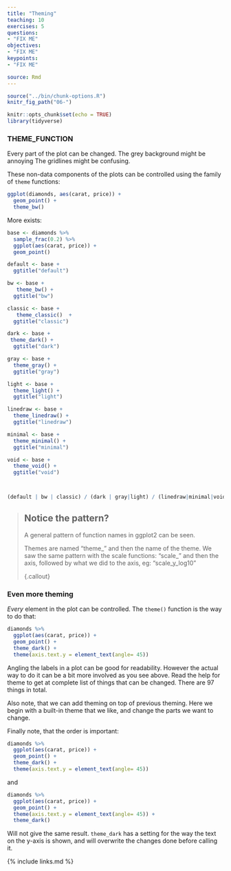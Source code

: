 ```yaml
---
title: "Theming"
teaching: 10
exercises: 5
questions:
- "FIX ME"
objectives:
- "FIX ME"
keypoints:
- "FIX ME"

source: Rmd
---
```


```r
source("../bin/chunk-options.R")
knitr_fig_path("06-")
```

```r
knitr::opts_chunk$set(echo = TRUE)
library(tidyverse)
```

### THEME_FUNCTION

Every part of the plot can be changed. The grey background might be annoying
The gridlines might be confusing.

These non-data components of the plots can be controlled using the family of `theme`
functions:

```r
ggplot(diamonds, aes(carat, price)) +
  geom_point() +
  theme_bw()
```
More exists:
```r
base <- diamonds %>% 
  sample_frac(0.2) %>% 
  ggplot(aes(carat, price)) +
  geom_point() 

default <- base +
  ggtitle("default")

bw <- base +
   theme_bw() +
  ggtitle("bw")

classic <- base +
   theme_classic()  +
  ggtitle("classic")

dark <- base +
 theme_dark() +
  ggtitle("dark")

gray <- base +
  theme_gray() +
  ggtitle("gray")

light <- base +
  theme_light() +
  ggtitle("light")

linedraw <- base +
  theme_linedraw() +
  ggtitle("linedraw")

minimal <- base +
  theme_minimal() +
  ggtitle("minimal")

void <- base +
  theme_void() +
  ggtitle("void")



(default | bw | classic) / (dark | gray|light) / (linedraw|minimal|void)
```

> ## Notice the pattern?
>
> A general pattern of function names in ggplot2 can be seen.
>
> Themes are named "theme_" and then the name of the theme. We saw the
> same pattern with the scale functions: "scale_" and then the axis, followed
> by what we did to the axis, eg: "scale_y_log10"
>
{.callout}

### Even more theming

*Every* element in the plot can be controlled. The `theme()`  function is the
way to do that:

```r
diamonds %>% 
  ggplot(aes(carat, price)) +
  geom_point() +
  theme_dark() +
  theme(axis.text.y = element_text(angle= 45))
```

Angling the labels in a plot can be good for readability. However the actual
way to do it can be a bit more involved as you see above. Read the help for
theme to get at complete list of things that can be changed. There are 97 
things in total.

Also note, that we can add theming on top of previous theming. Here we begin
with a built-in theme that we like, and change the parts we want to change. 

Finally note, that the order is important:


```r
diamonds %>% 
  ggplot(aes(carat, price)) +
  geom_point() +
  theme_dark() +
  theme(axis.text.y = element_text(angle= 45))
```
and 
```r
diamonds %>% 
  ggplot(aes(carat, price)) +
  geom_point() +
  theme(axis.text.y = element_text(angle= 45)) +
  theme_dark() 
```

Will not give the same result. `theme_dark` has a setting for the way the text
on the y-axis is shown, and will overwrite the changes done before calling it.

{% include links.md %}